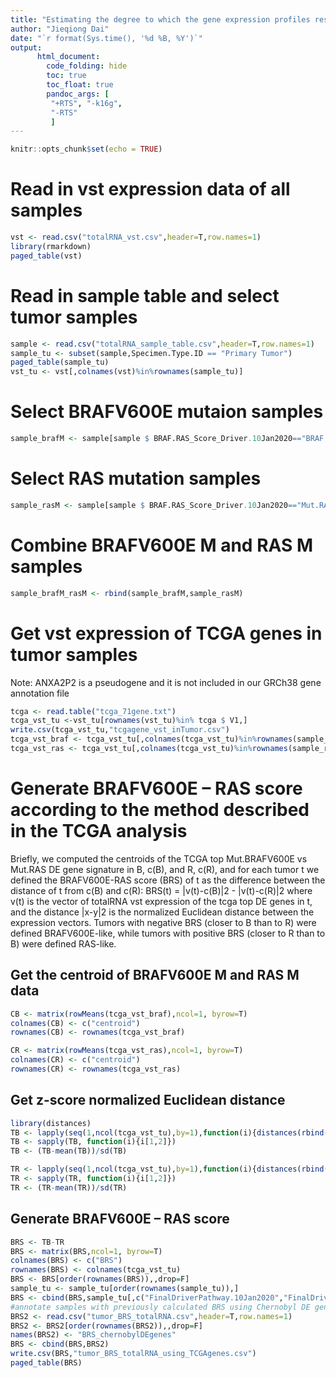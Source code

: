 ```yaml
---
title: "Estimating the degree to which the gene expression profiles resemble either BRAFV600Eor RAS-mutated PTC with the BRAFV600E – RAS score, using differentially expressed genes between BRAFV600E and RAS samples used in the TCGA analysis"
author: "Jieqiong Dai"
date: "`r format(Sys.time(), '%d %B, %Y')`"
output: 
      html_document:
        code_folding: hide
        toc: true
        toc_float: true
        pandoc_args: [
         "+RTS", "-k16g",
         "-RTS"
         ]
---
```


```r
knitr::opts_chunk$set(echo = TRUE)
```

# Read in vst expression data of all samples  
```r
vst <- read.csv("totalRNA_vst.csv",header=T,row.names=1)
library(rmarkdown)
paged_table(vst)
```
# Read in sample table and select tumor samples 
```r
sample <- read.csv("totalRNA_sample_table.csv",header=T,row.names=1)
sample_tu <- subset(sample,Specimen.Type.ID == "Primary Tumor")
paged_table(sample_tu)
vst_tu <- vst[,colnames(vst)%in%rownames(sample_tu)]
```
# Select BRAFV600E mutaion samples
```r
sample_brafM <- sample[sample $ BRAF.RAS_Score_Driver.10Jan2020=="BRAF.MutV600E",]
```
# Select RAS mutation samples
```r
sample_rasM <- sample[sample $ BRAF.RAS_Score_Driver.10Jan2020=="Mut.RAS",]
```
# Combine BRAFV600E M and RAS M samples
```r
sample_brafM_rasM <- rbind(sample_brafM,sample_rasM)
```
# Get vst expression of TCGA genes in tumor samples 

Note: ANXA2P2 is a pseudogene and it is not included in our GRCh38 gene annotation file
```r
tcga <- read.table("tcga_71gene.txt")
tcga_vst_tu <-vst_tu[rownames(vst_tu)%in% tcga $ V1,]
write.csv(tcga_vst_tu,"tcgagene_vst_inTumor.csv")
tcga_vst_braf <- tcga_vst_tu[,colnames(tcga_vst_tu)%in%rownames(sample_brafM)]
tcga_vst_ras <- tcga_vst_tu[,colnames(tcga_vst_tu)%in%rownames(sample_rasM)]
```

# Generate BRAFV600E – RAS score according to the method described in the TCGA analysis

Briefly, we computed the centroids of the TCGA top Mut.BRAFV600E vs Mut.RAS DE gene signature in B, c(B), and R, c(R), and for each tumor t we defined the BRAFV600E-RAS score (BRS) of t as the difference between the distance of t from c(B) and c(R):
BRS(t) = |v(t)-c(B)|2 - |v(t)-c(R)|2
where v(t) is the vector of totalRNA vst expression of the tcga top DE genes in t, and the distance |x-y|2 is the normalized Euclidean distance between the expression vectors.
Tumors with negative BRS (closer to B than to R) were defined BRAFV600E-like, while tumors with positive BRS (closer to R than to B) were defined RAS-like.

## Get the centroid of BRAFV600E M and RAS M data
```r
CB <- matrix(rowMeans(tcga_vst_braf),ncol=1, byrow=T)
colnames(CB) <- c("centroid")
rownames(CB) <- rownames(tcga_vst_braf)

CR <- matrix(rowMeans(tcga_vst_ras),ncol=1, byrow=T)
colnames(CR) <- c("centroid")
rownames(CR) <- rownames(tcga_vst_ras)
```
## Get z-score normalized Euclidean distance
```r
library(distances)
TB <- lapply(seq(1,ncol(tcga_vst_tu),by=1),function(i){distances(rbind(t(tcga_vst_tu[,i]),t(CB)))})
TB <- sapply(TB, function(i){i[1,2]}) 
TB <- (TB-mean(TB))/sd(TB)

TR <- lapply(seq(1,ncol(tcga_vst_tu),by=1),function(i){distances(rbind(t(tcga_vst_tu[,i]),t(CR)))})
TR <- sapply(TR, function(i){i[1,2]}) 
TR <- (TR-mean(TR))/sd(TR)
```
## Generate BRAFV600E – RAS score
```r
BRS <- TB-TR
BRS <- matrix(BRS,ncol=1, byrow=T)
colnames(BRS) <- c("BRS")
rownames(BRS) <- colnames(tcga_vst_tu)
BRS <- BRS[order(rownames(BRS)),,drop=F]
sample_tu <- sample_tu[order(rownames(sample_tu)),]
BRS <- cbind(BRS,sample_tu[,c("FinalDriverPathway.10Jan2020","FinalDriverGroup.10Jan2020","FinalDriver.10Jan2020","TSS.Subject.ID")])
#annotate samples with previously calculated BRS using Chernobyl DE genes
BRS2 <- read.csv("tumor_BRS_totalRNA.csv",header=T,row.names=1)
BRS2 <- BRS2[order(rownames(BRS2)),,drop=F]
names(BRS2) <- "BRS_chernobylDEgenes"
BRS <- cbind(BRS,BRS2)
write.csv(BRS,"tumor_BRS_totalRNA_using_TCGAgenes.csv")
paged_table(BRS)

```

